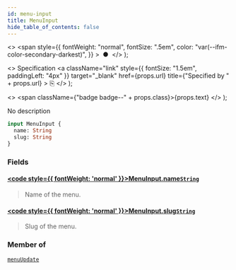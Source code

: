 ```yaml
---
id: menu-input
title: MenuInput
hide_table_of_contents: false
---
```


  <>
    <span
      style={{
        fontWeight: "normal",
        fontSize: ".5em",
        color: "var(--ifm-color-secondary-darkest)",
      }}
    >
      &nbsp;●&nbsp;
    </span>
  </>
);

  <>
    Specification
    <a
      className="link"
      style={{ fontSize: "1.5em", paddingLeft: "4px" }}
      target="\_blank"
      href={props.url}
      title={"Specified by " + props.url}
    >
      ⎘
    </a>
  </>
);

  <>
    <span className={"badge badge--" + props.class}>{props.text}</span>
  </>
);

No description

```graphql
input MenuInput {
  name: String
  slug: String
}
```

### Fields

#### [<code style={{ fontWeight: 'normal' }}>MenuInput.<b>name</b></code>](#)<Bullet />[`String`](../../api-reference/scalars/string) <Badge class="secondary" text="scalar"/>

> Name of the menu.

#### [<code style={{ fontWeight: 'normal' }}>MenuInput.<b>slug</b></code>](#)<Bullet />[`String`](../../api-reference/scalars/string) <Badge class="secondary" text="scalar"/>

> Slug of the menu.

### Member of

[`menuUpdate`](../../api-reference/mutations/menu-update) <Badge class="secondary" text="mutation"/>
